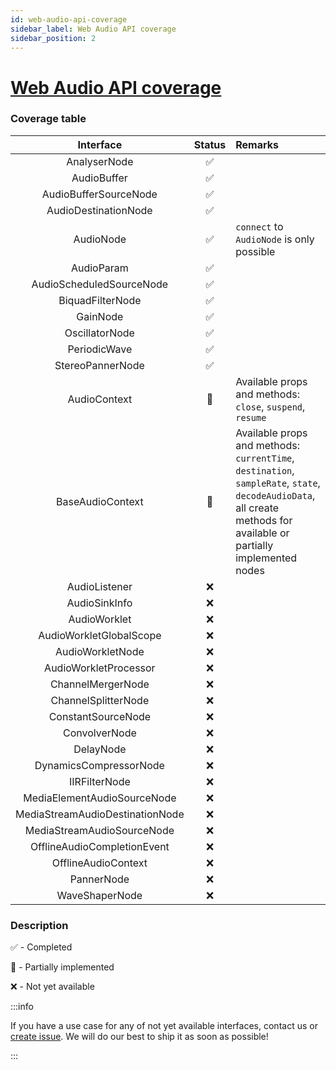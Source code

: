```yaml
---
id: web-audio-api-coverage
sidebar_label: Web Audio API coverage
sidebar_position: 2
---
```


# [Web Audio API coverage](https://developer.mozilla.org/en-US/docs/Web/API/Web_Audio_API)

### Coverage table

| Interface | Status | Remarks |
| :-------: | :----: | :------ |
| AnalyserNode | ✅ |
| AudioBuffer | ✅ |
| AudioBufferSourceNode | ✅ |
| AudioDestinationNode | ✅ |
| AudioNode | ✅ | `connect` to `AudioNode` is only possible |
| AudioParam | ✅ |
| AudioScheduledSourceNode | ✅ |
| BiquadFilterNode | ✅ |
| GainNode | ✅ |
| OscillatorNode | ✅ |
| PeriodicWave | ✅ |
| StereoPannerNode | ✅ |
| AudioContext | 🚧 | Available props and methods: `close`, `suspend`, `resume` |
| BaseAudioContext | 🚧 | Available props and methods: `currentTime`, `destination`, `sampleRate`, `state`, `decodeAudioData`, all create methods for available or partially implemented nodes |
| AudioListener | ❌ |
| AudioSinkInfo | ❌ |
| AudioWorklet | ❌ |
| AudioWorkletGlobalScope | ❌ |
| AudioWorkletNode | ❌ |
| AudioWorkletProcessor | ❌ |
| ChannelMergerNode | ❌ |
| ChannelSplitterNode | ❌ |
| ConstantSourceNode | ❌ |
| ConvolverNode | ❌ |
| DelayNode | ❌ |
| DynamicsCompressorNode | ❌ |
| IIRFilterNode | ❌ |
| MediaElementAudioSourceNode | ❌ |
| MediaStreamAudioDestinationNode | ❌ |
| MediaStreamAudioSourceNode | ❌ |
| OfflineAudioCompletionEvent | ❌ |
| OfflineAudioContext | ❌ |
| PannerNode | ❌ |
| WaveShaperNode | ❌ |

### Description

✅ - Completed

🚧 - Partially implemented

❌ - Not yet available

:::info

If you have a use case for any of not yet available interfaces,
contact us or [create issue](https://github.com/software-mansion/react-native-audio-api).
We will do our best to ship it as soon as possible!

:::
